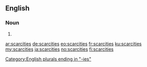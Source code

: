 ==English==

===Noun===
{{head|en|noun plural form}}

# {{plural of|scarcity|lang=en}}

[[Category:English plurals ending in "-ies"]]

[[ar:scarcities]]
[[de:scarcities]]
[[eo:scarcities]]
[[fr:scarcities]]
[[ku:scarcities]]
[[my:scarcities]]
[[ja:scarcities]]
[[no:scarcities]]
[[fi:scarcities]]